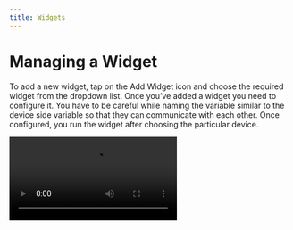 ```yaml
---
title: Widgets
---
```


# Managing a Widget

To add a new widget, tap on the Add Widget icon and choose the required widget from the dropdown list. 
Once you’ve added a widget you need to configure it. You have to be careful while naming the variable similar to the device side variable so that they can communicate with each other. 
Once configured, you run the widget after choosing the particular device.


<Video src="/images/guides/canvas.webm" />